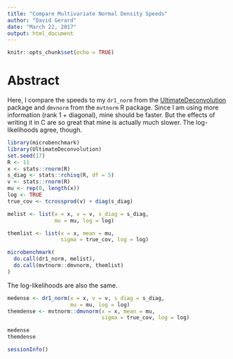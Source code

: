 ---
title: "Compare Multivariate Normal Density Speeds"
author: "David Gerard"
date: "March 22, 2017"
output: html_document
---

```{r setup, include=FALSE}
knitr::opts_chunk$set(echo = TRUE)
```

# Abstract

Here, I compare the speeds to my `dr1_norm` from the [UltimateDeconvolution](https://github.com/dcgerard/UltimateDeconvolution) package and `dmvnorm` from the `mvtnorm` R package. Since I am using more information (rank 1 + diagonal), mine should be faster. But the effects of writing it in C are so great that mine is actually much slower. The log-likelihoods agree, though.


```{r}
library(microbenchmark)
library(UltimateDeconvolution)
set.seed(17)
R <- 11
x <- stats::rnorm(R)
s_diag <- stats::rchisq(R, df = 5)
v <- stats::rnorm(R)
mu <- rep(0, length(x))
log <- TRUE
true_cov <- tcrossprod(v) + diag(s_diag)

melist <- list(x = x, v = v, s_diag = s_diag,
               mu = mu, log = log)

themlist <- list(x = x, mean = mu,
                 sigma = true_cov, log = log)

microbenchmark(
  do.call(dr1_norm, melist),
  do.call(mvtnorm::dmvnorm, themlist)
)
```

The log-likelihoods are also the same.

```{r}
medense <- dr1_norm(x = x, v = v, s_diag = s_diag,
                    mu = mu, log = log)
themdense <- mvtnorm::dmvnorm(x = x, mean = mu,
                              sigma = true_cov, log = log)

medense
themdense
```

```{r}
sessionInfo()
````
